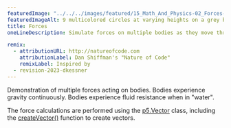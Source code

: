 ```yaml
---
featuredImage: "../../../images/featured/15_Math_And_Physics-02_Forces-thumbnail.png"
featuredImageAlt: 9 multicolored circles at varying heights on a grey background.
title: Forces
oneLineDescription: Simulate forces on multiple bodies as they move through liquid.

remix:
  - attributionURL: http://natureofcode.com
    attributionLabel: Dan Shiffman's "Nature of Code"
    remixLabel: Inspired by
  - revision-2023-dkessner
---
```


Demonstration of multiple forces acting on bodies.
Bodies experience gravity continuously. Bodies experience fluid
resistance when in "water".

The force calculations are performed using the
<a href="https://p5js.org/reference/p5/p5.Vector">p5.Vector</a>
class, including the
<a href="https://p5js.org/reference/p5/createVector">createVector()</a>
function to create vectors.